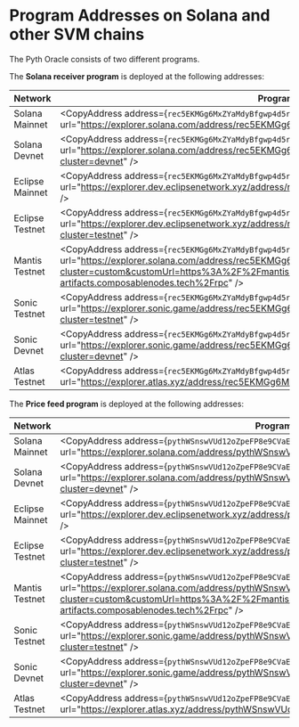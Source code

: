 
# Program Addresses on Solana and other SVM chains

The Pyth Oracle consists of two different programs.

The **Solana receiver program** is deployed at the following addresses:

| Network         | Program address                                                                                                                                                                                                                                                                   |
| --------------- | --------------------------------------------------------------------------------------------------------------------------------------------------------------------------------------------------------------------------------------------------------------------------------- |
| Solana Mainnet  | <CopyAddress address={`rec5EKMGg6MxZYaMdyBfgwp4d5rB9T1VQH5pJv5LtFJ`} url="https://explorer.solana.com/address/rec5EKMGg6MxZYaMdyBfgwp4d5rB9T1VQH5pJv5LtFJ" />                                                                                                                     |
| Solana Devnet   | <CopyAddress address={`rec5EKMGg6MxZYaMdyBfgwp4d5rB9T1VQH5pJv5LtFJ`} url="https://explorer.solana.com/address/rec5EKMGg6MxZYaMdyBfgwp4d5rB9T1VQH5pJv5LtFJ?cluster=devnet" />                                                                                                      |
| Eclipse Mainnet | <CopyAddress address={`rec5EKMGg6MxZYaMdyBfgwp4d5rB9T1VQH5pJv5LtFJ`} url="https://explorer.dev.eclipsenetwork.xyz/address/rec5EKMGg6MxZYaMdyBfgwp4d5rB9T1VQH5pJv5LtFJ" />                                                                                                         |
| Eclipse Testnet | <CopyAddress address={`rec5EKMGg6MxZYaMdyBfgwp4d5rB9T1VQH5pJv5LtFJ`} url="https://explorer.dev.eclipsenetwork.xyz/address/rec5EKMGg6MxZYaMdyBfgwp4d5rB9T1VQH5pJv5LtFJ?cluster=testnet" />                                                                                         |
| Mantis Testnet  | <CopyAddress address={`rec5EKMGg6MxZYaMdyBfgwp4d5rB9T1VQH5pJv5LtFJ`} url="https://explorer.solana.com/address/rec5EKMGg6MxZYaMdyBfgwp4d5rB9T1VQH5pJv5LtFJ?cluster=custom&customUrl=https%3A%2F%2Fmantis-testnet-rollup.composable-shared-artifacts.composablenodes.tech%2Frpc" /> |
| Sonic Testnet   | <CopyAddress address={`rec5EKMGg6MxZYaMdyBfgwp4d5rB9T1VQH5pJv5LtFJ`} url="https://explorer.sonic.game/address/rec5EKMGg6MxZYaMdyBfgwp4d5rB9T1VQH5pJv5LtFJ?cluster=testnet" />                                                                                                     |
| Sonic Devnet    | <CopyAddress address={`rec5EKMGg6MxZYaMdyBfgwp4d5rB9T1VQH5pJv5LtFJ`} url="https://explorer.sonic.game/address/rec5EKMGg6MxZYaMdyBfgwp4d5rB9T1VQH5pJv5LtFJ?cluster=devnet" />                                                                                                      |
| Atlas Testnet   | <CopyAddress address={`rec5EKMGg6MxZYaMdyBfgwp4d5rB9T1VQH5pJv5LtFJ`} url="https://explorer.atlas.xyz/address/rec5EKMGg6MxZYaMdyBfgwp4d5rB9T1VQH5pJv5LtFJ" />                                                                                                                      |

The **Price feed program** is deployed at the following addresses:

| Network         | Program address                                                                                                                                                                                                                                                                   |
| --------------- | --------------------------------------------------------------------------------------------------------------------------------------------------------------------------------------------------------------------------------------------------------------------------------- |
| Solana Mainnet  | <CopyAddress address={`pythWSnswVUd12oZpeFP8e9CVaEqJg25g1Vtc2biRsT`} url="https://explorer.solana.com/address/pythWSnswVUd12oZpeFP8e9CVaEqJg25g1Vtc2biRsT" />                                                                                                                     |
| Solana Devnet   | <CopyAddress address={`pythWSnswVUd12oZpeFP8e9CVaEqJg25g1Vtc2biRsT`} url="https://explorer.solana.com/address/pythWSnswVUd12oZpeFP8e9CVaEqJg25g1Vtc2biRsT?cluster=devnet" />                                                                                                      |
| Eclipse Mainnet | <CopyAddress address={`pythWSnswVUd12oZpeFP8e9CVaEqJg25g1Vtc2biRsT`} url="https://explorer.dev.eclipsenetwork.xyz/address/pythWSnswVUd12oZpeFP8e9CVaEqJg25g1Vtc2biRsT" />                                                                                                         |
| Eclipse Testnet | <CopyAddress address={`pythWSnswVUd12oZpeFP8e9CVaEqJg25g1Vtc2biRsT`} url="https://explorer.dev.eclipsenetwork.xyz/address/pythWSnswVUd12oZpeFP8e9CVaEqJg25g1Vtc2biRsT?cluster=testnet" />                                                                                         |
| Mantis Testnet  | <CopyAddress address={`pythWSnswVUd12oZpeFP8e9CVaEqJg25g1Vtc2biRsT`} url="https://explorer.solana.com/address/pythWSnswVUd12oZpeFP8e9CVaEqJg25g1Vtc2biRsT?cluster=custom&customUrl=https%3A%2F%2Fmantis-testnet-rollup.composable-shared-artifacts.composablenodes.tech%2Frpc" /> |
| Sonic Testnet   | <CopyAddress address={`pythWSnswVUd12oZpeFP8e9CVaEqJg25g1Vtc2biRsT`} url="https://explorer.sonic.game/address/pythWSnswVUd12oZpeFP8e9CVaEqJg25g1Vtc2biRsT?cluster=testnet" />                                                                                                     |
| Sonic Devnet    | <CopyAddress address={`pythWSnswVUd12oZpeFP8e9CVaEqJg25g1Vtc2biRsT`} url="https://explorer.sonic.game/address/pythWSnswVUd12oZpeFP8e9CVaEqJg25g1Vtc2biRsT?cluster=devnet" />                                                                                                      |
| Atlas Testnet   | <CopyAddress address={`pythWSnswVUd12oZpeFP8e9CVaEqJg25g1Vtc2biRsT`} url="https://explorer.atlas.xyz/address/pythWSnswVUd12oZpeFP8e9CVaEqJg25g1Vtc2biRsT" />                                                                                                                      |
